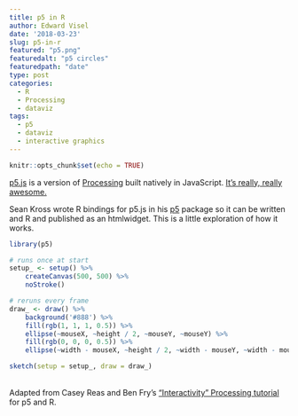 ```yaml
---
title: p5 in R
author: Edward Visel
date: '2018-03-23'
slug: p5-in-r
featured: "p5.png"
featuredalt: "p5 circles"
featuredpath: "date"
type: post
categories:
  - R
  - Processing
  - dataviz
tags:
  - p5
  - dataviz
  - interactive graphics
---
```


```r
knitr::opts_chunk$set(echo = TRUE)
```

[p5.js](https://p5js.org/) is a version of [Processing](https://processing.org/) 
built natively in JavaScript. [It's really, really awesome.](http://hello.p5js.org/) 

Sean Kross wrote R bindings for p5.js in his [p5](https://github.com/seankross/p5) 
package so it can be written and R and published as an htmlwidget. This is a 
little exploration of how it works.

```r
library(p5)

# runs once at start
setup_ <- setup() %>% 
    createCanvas(500, 500) %>% 
    noStroke()

# reruns every frame
draw_ <- draw() %>% 
    background('#888') %>% 
    fill(rgb(1, 1, 1, 0.5)) %>% 
    ellipse(~mouseX, ~height / 2, ~mouseY, ~mouseY) %>% 
    fill(rgb(0, 0, 0, 0.5)) %>% 
    ellipse(~width - mouseX, ~height / 2, ~width - mouseY, ~width - mouseY)

sketch(setup = setup_, draw = draw_)
```
  
<br />
Adapted from Casey Reas and Ben Fry's ["Interactivity" Processing 
tutorial](https://processing.org/tutorials/interactivity/) for p5 and R.
